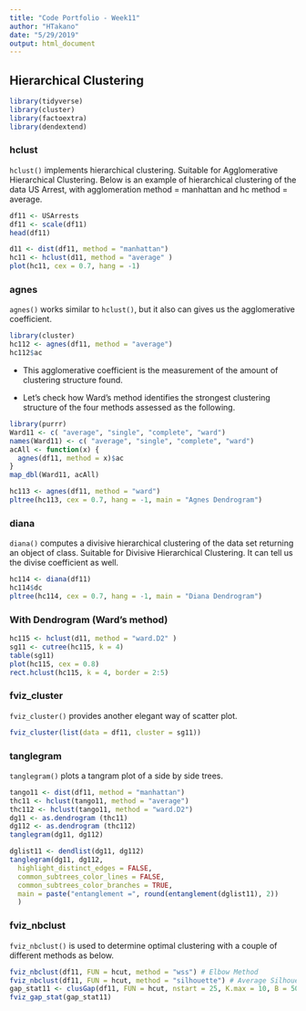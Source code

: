 ```yaml
---
title: "Code Portfolio - Week11"
author: "HTakano"
date: "5/29/2019"
output: html_document
---
```


## Hierarchical Clustering
```r
library(tidyverse)  
library(cluster)    
library(factoextra) 
library(dendextend)
```

### hclust
``hclust()`` implements hierarchical clustering. Suitable for Agglomerative Hierarchical Clustering. Below is an example of hierarchical clustering of the data US Arrest, with agglomeration method = manhattan and hc method = average.

```r
df11 <- USArrests
df11 <- scale(df11)
head(df11)
```
```r
d11 <- dist(df11, method = "manhattan")
hc11 <- hclust(d11, method = "average" )
plot(hc11, cex = 0.7, hang = -1)
```

### agnes
``agnes()`` works similar to ``hclust()``, but it also can gives us the agglomerative coefficient.

```r
library(cluster)
hc112 <- agnes(df11, method = "average")
hc112$ac
```
* This agglomerative coefficient is the measurement of the amount of clustering structure found.

* Let's check how Ward’s method identifies the strongest clustering structure of the four methods assessed as the following.

```r
library(purrr)
Ward11 <- c( "average", "single", "complete", "ward")
names(Ward11) <- c( "average", "single", "complete", "ward")
acAll <- function(x) {
  agnes(df11, method = x)$ac
}
map_dbl(Ward11, acAll)
```

```r
hc113 <- agnes(df11, method = "ward")
pltree(hc113, cex = 0.7, hang = -1, main = "Agnes Dendrogram") 
```


### diana
``diana()`` computes a divisive hierarchical clustering of the data set returning an object of class. Suitable for Divisive Hierarchical Clustering. It can tell us the divise coefficient as well.

```r
hc114 <- diana(df11)
hc114$dc
pltree(hc114, cex = 0.7, hang = -1, main = "Diana Dendrogram")
```

### With Dendrogram (Ward's method)

```r
hc115 <- hclust(d11, method = "ward.D2" )
sg11 <- cutree(hc115, k = 4)
table(sg11)
plot(hc115, cex = 0.8)
rect.hclust(hc115, k = 4, border = 2:5)
```

### fviz_cluster
``fviz_cluster()`` provides another elegant way of scatter plot.
```r
fviz_cluster(list(data = df11, cluster = sg11))
```


### tanglegram
``tanglegram()`` plots a tangram plot of a side by side trees.
```r
tango11 <- dist(df11, method = "manhattan")
thc11 <- hclust(tango11, method = "average")
thc112 <- hclust(tango11, method = "ward.D2")
dg11 <- as.dendrogram (thc11)
dg112 <- as.dendrogram (thc112)
tanglegram(dg11, dg112)
```

```r
dglist11 <- dendlist(dg11, dg112)
tanglegram(dg11, dg112,
  highlight_distinct_edges = FALSE, 
  common_subtrees_color_lines = FALSE, 
  common_subtrees_color_branches = TRUE, 
  main = paste("entanglement =", round(entanglement(dglist11), 2))
  )
```


### fviz_nbclust
``fviz_nbclust()`` is used to determine optimal clustering with a couple of different methods as below.

```r
fviz_nbclust(df11, FUN = hcut, method = "wss") # Elbow Method
fviz_nbclust(df11, FUN = hcut, method = "silhouette") # Average Silhouette Method
gap_stat11 <- clusGap(df11, FUN = hcut, nstart = 25, K.max = 10, B = 50)
fviz_gap_stat(gap_stat11)
```
